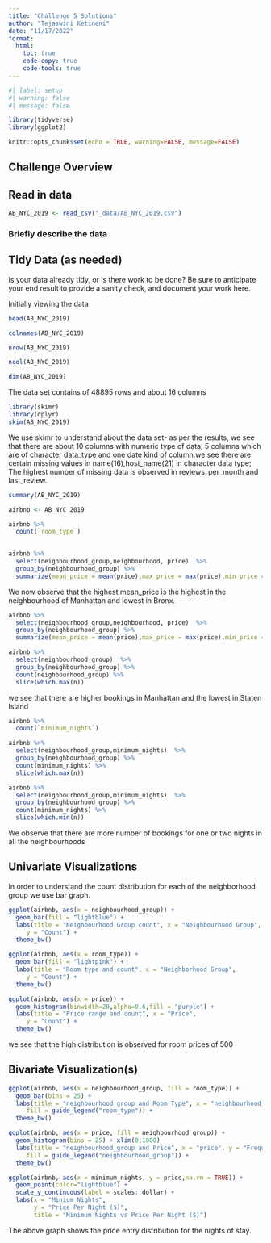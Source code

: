 ```yaml
---
title: "Challenge 5 Solutions"
author: "Tejaswini Ketineni"
date: "11/17/2022"
format:
  html:
    toc: true
    code-copy: true
    code-tools: true
---
```


```r
#| label: setup
#| warning: false
#| message: false

library(tidyverse)
library(ggplot2)

knitr::opts_chunk$set(echo = TRUE, warning=FALSE, message=FALSE)
```

## Challenge Overview

## Read in data


```r
AB_NYC_2019 <- read_csv("_data/AB_NYC_2019.csv")
```

### Briefly describe the data

## Tidy Data (as needed)

Is your data already tidy, or is there work to be done? Be sure to anticipate your end result to provide a sanity check, and document your work here.

Initially viewing the data

```r
head(AB_NYC_2019)
```
```r
colnames(AB_NYC_2019)
```

```r
nrow(AB_NYC_2019)
```

```r
ncol(AB_NYC_2019)
```
```r
dim(AB_NYC_2019)
```
The data set contains of 48895 rows and about 16 columns

```r
library(skimr)
library(dplyr)
skim(AB_NYC_2019)
```
We use skimr to understand about the data set- as per the results, we see that there are about 10 columns with numeric type of data, 5 columns which are of character data_type and one date kind of column.we see there are certain missing values in name(16),host_name(21) in character data type;
The highest number of missing data is observed in reviews_per_month and last_review.

```r
summary(AB_NYC_2019)
```
```r
airbnb <- AB_NYC_2019 
```

```r
airbnb %>%
  count(`room_type`)
  
```
```r
airbnb %>% 
  select(neighbourhood_group,neighbourhood, price)  %>% 
  group_by(neighbourhood_group) %>% 
  summarize(mean_price = mean(price),max_price = max(price),min_price = min(price),median_price=median(price))
```

We now observe that the highest mean_price is the highest in the neighbourhood of Manhattan and lowest in Bronx.

```r
airbnb %>% 
  select(neighbourhood_group,neighbourhood, price)  %>% 
  group_by(neighbourhood_group) %>% 
  summarize(mean_price = mean(price),max_price = max(price),min_price = min(price),median_price=median(price))
```

```r
airbnb %>% 
  select(neighbourhood_group)  %>% 
  group_by(neighbourhood_group) %>% 
  count(neighbourhood_group) %>%
  slice(which.max(n))
```

we see that there are higher bookings in Manhattan and the lowest in Staten Island

```r
airbnb %>% 
  count(`minimum_nights`)
```


```r
airbnb %>% 
  select(neighbourhood_group,minimum_nights)  %>% 
  group_by(neighbourhood_group) %>% 
  count(minimum_nights) %>%
  slice(which.max(n))
```

```r
airbnb %>% 
  select(neighbourhood_group,minimum_nights)  %>% 
  group_by(neighbourhood_group) %>% 
  count(minimum_nights) %>%
  slice(which.min(n))
```

We observe that there are more number of bookings for one or two nights in all the neighbourhoods

## Univariate Visualizations

In order to understand the count distribution for each of the neighborhood group we use bar graph.
```r
ggplot(airbnb, aes(x = neighbourhood_group)) + 
  geom_bar(fill = "lightblue") + 
  labs(title = "Neighbourhood Group count", x = "Neighbourhood Group", 
     y = "Count") + 
  theme_bw()
```

```r
ggplot(airbnb, aes(x = room_type)) + 
  geom_bar(fill = "lightpink") + 
  labs(title = "Room type and count", x = "Neighborhood Group", 
     y = "Count") + 
  theme_bw()
```

```r
ggplot(airbnb, aes(x = price)) + 
  geom_histogram(binwidth=20,alpha=0.6,fill = "purple") + 
  labs(title = "Price range and count", x = "Price", 
     y = "Count") + 
  theme_bw()
```
we see that the high distribution is observed for room prices of 500

## Bivariate Visualization(s)

```r
ggplot(airbnb, aes(x = neighbourhood_group, fill = room_type)) + 
  geom_bar(bins = 25) + 
  labs(title = "neighbourhood_group and Room Type", x = "neighbourhood_group", y = "Frequency", 
     fill = guide_legend("room_type")) + 
  theme_bw()
```

```r
ggplot(airbnb, aes(x = price, fill = neighbourhood_group)) + 
  geom_histogram(bins = 25) + xlim(0,1000)
  labs(title = "neighbourhood_group and Price", x = "price", y = "Frequency", 
     fill = guide_legend("neighbourhood_group")) + 
  theme_bw()
```

```r
ggplot(airbnb, aes(x = minimum_nights, y = price,na.rm = TRUE)) +
  geom_point(color="lightblue") +
  scale_y_continuous(label = scales::dollar) +
  labs(x = "Minium Nights",
       y = "Price Per Night ($)",
       title = "Minimum Nights vs Price Per Night ($)")
```

The above graph shows the price entry distribution for the nights of stay.



